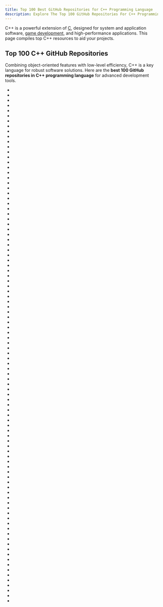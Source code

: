 ```yaml
---
title: Top 100 Best GitHub Repositories for C++ Programming Language
description: Explore The Top 100 GitHub Repositories For C++ Programming Language Listed Ranked By Most Stargazers And Forks By GitHub Community.
---
```

C++ is a powerful extension of [C](/repositories/languages/c), designed for system and application software, [game development](/repositories/frameworks/game-development), and high-performance applications. This page compiles top C++ resources to aid your projects.

## Top 100 C++ GitHub Repositories

Combining object-oriented features with low-level efficiency, C++ is a key language for robust software solutions. Here are the **best 100 GitHub repositories in C++ programming language** for advanced development tools.

- <Badge owner="krahets" repoName="hello-algo" stars="https://img.shields.io/github/stars/krahets/hello-algo?style=flat&logoSize=auto" forks="https://img.shields.io/github/forks/krahets/hello-algo?style=flat&logoSize=auto"/>
- <Badge owner="ggerganov" repoName="llama.cpp" stars="https://img.shields.io/github/stars/ggerganov/llama.cpp?style=flat&logoSize=auto" forks="https://img.shields.io/github/forks/ggerganov/llama.cpp?style=flat&logoSize=auto"/>
- <Badge owner="binary-husky" repoName="gpt_academic" stars="https://img.shields.io/github/stars/binary-husky/gpt_academic?style=flat&logoSize=auto" forks="https://img.shields.io/github/forks/binary-husky/gpt_academic?style=flat&logoSize=auto"/>
- <Badge owner="ocornut" repoName="imgui" stars="https://img.shields.io/github/stars/ocornut/imgui?style=flat&logoSize=auto" forks="https://img.shields.io/github/forks/ocornut/imgui?style=flat&logoSize=auto"/>
- <Badge owner="fffaraz" repoName="awesome-cpp" stars="https://img.shields.io/github/stars/fffaraz/awesome-cpp?style=flat&logoSize=auto" forks="https://img.shields.io/github/forks/fffaraz/awesome-cpp?style=flat&logoSize=auto"/>
- <Badge owner="shadowsocks" repoName="shadowsocks-windows" stars="https://img.shields.io/github/stars/shadowsocks/shadowsocks-windows?style=flat&logoSize=auto" forks="https://img.shields.io/github/forks/shadowsocks/shadowsocks-windows?style=flat&logoSize=auto"/>
- <Badge owner="youngyangyang04" repoName="leetcode-master" stars="https://img.shields.io/github/stars/youngyangyang04/leetcode-master?style=flat&logoSize=auto" forks="https://img.shields.io/github/forks/youngyangyang04/leetcode-master?style=flat&logoSize=auto"/>
- <Badge owner="vsouza" repoName="awesome-ios" stars="https://img.shields.io/github/stars/vsouza/awesome-ios?style=flat&logoSize=auto" forks="https://img.shields.io/github/forks/vsouza/awesome-ios?style=flat&logoSize=auto"/>
- <Badge owner="nlohmann" repoName="json" stars="https://img.shields.io/github/stars/nlohmann/json?style=flat&logoSize=auto" forks="https://img.shields.io/github/forks/nlohmann/json?style=flat&logoSize=auto"/>
- <Badge owner="isocpp" repoName="CppCoreGuidelines" stars="https://img.shields.io/github/stars/isocpp/CppCoreGuidelines?style=flat&logoSize=auto" forks="https://img.shields.io/github/forks/isocpp/CppCoreGuidelines?style=flat&logoSize=auto"/>
- <Badge owner="grpc" repoName="grpc" stars="https://img.shields.io/github/stars/grpc/grpc?style=flat&logoSize=auto" forks="https://img.shields.io/github/forks/grpc/grpc?style=flat&logoSize=auto"/>
- <Badge owner="Light-City" repoName="CPlusPlusThings" stars="https://img.shields.io/github/stars/Light-City/CPlusPlusThings?style=flat&logoSize=auto" forks="https://img.shields.io/github/forks/Light-City/CPlusPlusThings?style=flat&logoSize=auto"/>
- <Badge owner="vlang" repoName="v" stars="https://img.shields.io/github/stars/vlang/v?style=flat&logoSize=auto" forks="https://img.shields.io/github/forks/vlang/v?style=flat&logoSize=auto"/>
- <Badge owner="ggerganov" repoName="whisper.cpp" stars="https://img.shields.io/github/stars/ggerganov/whisper.cpp?style=flat&logoSize=auto" forks="https://img.shields.io/github/forks/ggerganov/whisper.cpp?style=flat&logoSize=auto"/>
- <Badge owner="huihut" repoName="interview" stars="https://img.shields.io/github/stars/huihut/interview?style=flat&logoSize=auto" forks="https://img.shields.io/github/forks/huihut/interview?style=flat&logoSize=auto"/>
- <Badge owner="ccxt" repoName="ccxt" stars="https://img.shields.io/github/stars/ccxt/ccxt?style=flat&logoSize=auto" forks="https://img.shields.io/github/forks/ccxt/ccxt?style=flat&logoSize=auto"/>
- <Badge owner="TheAlgorithms" repoName="C-Plus-Plus" stars="https://img.shields.io/github/stars/TheAlgorithms/C-Plus-Plus?style=flat&logoSize=auto" forks="https://img.shields.io/github/forks/TheAlgorithms/C-Plus-Plus?style=flat&logoSize=auto"/>
- <Badge owner="facebook" repoName="folly" stars="https://img.shields.io/github/stars/facebook/folly?style=flat&logoSize=auto" forks="https://img.shields.io/github/forks/facebook/folly?style=flat&logoSize=auto"/>
- <Badge owner="geekcompany" repoName="ResumeSample" stars="https://img.shields.io/github/stars/geekcompany/ResumeSample?style=flat&logoSize=auto" forks="https://img.shields.io/github/forks/geekcompany/ResumeSample?style=flat&logoSize=auto"/>
- <Badge owner="nothings" repoName="stb" stars="https://img.shields.io/github/stars/nothings/stb?style=flat&logoSize=auto" forks="https://img.shields.io/github/forks/nothings/stb?style=flat&logoSize=auto"/>
- <Badge owner="dmlc" repoName="xgboost" stars="https://img.shields.io/github/stars/dmlc/xgboost?style=flat&logoSize=auto" forks="https://img.shields.io/github/forks/dmlc/xgboost?style=flat&logoSize=auto"/>
- <Badge owner="AvaloniaUI" repoName="Avalonia" stars="https://img.shields.io/github/stars/AvaloniaUI/Avalonia?style=flat&logoSize=auto" forks="https://img.shields.io/github/forks/AvaloniaUI/Avalonia?style=flat&logoSize=auto"/>
- <Badge owner="karpathy" repoName="llm.c" stars="https://img.shields.io/github/stars/karpathy/llm.c?style=flat&logoSize=auto" forks="https://img.shields.io/github/forks/karpathy/llm.c?style=flat&logoSize=auto"/>
- <Badge owner="gabime" repoName="spdlog" stars="https://img.shields.io/github/stars/gabime/spdlog?style=flat&logoSize=auto" forks="https://img.shields.io/github/forks/gabime/spdlog?style=flat&logoSize=auto"/>
- <Badge owner="NativeScript" repoName="NativeScript" stars="https://img.shields.io/github/stars/NativeScript/NativeScript?style=flat&logoSize=auto" forks="https://img.shields.io/github/forks/NativeScript/NativeScript?style=flat&logoSize=auto"/>
- <Badge owner="changkun" repoName="modern-cpp-tutorial" stars="https://img.shields.io/github/stars/changkun/modern-cpp-tutorial?style=flat&logoSize=auto" forks="https://img.shields.io/github/forks/changkun/modern-cpp-tutorial?style=flat&logoSize=auto"/>
- <Badge owner="microsoft" repoName="vcpkg" stars="https://img.shields.io/github/stars/microsoft/vcpkg?style=flat&logoSize=auto" forks="https://img.shields.io/github/forks/microsoft/vcpkg?style=flat&logoSize=auto"/>
- <Badge owner="cookiecutter" repoName="cookiecutter" stars="https://img.shields.io/github/stars/cookiecutter/cookiecutter?style=flat&logoSize=auto" forks="https://img.shields.io/github/forks/cookiecutter/cookiecutter?style=flat&logoSize=auto"/>
- <Badge owner="SamyPesse" repoName="How-to-Make-a-Computer-Operating-System" stars="https://img.shields.io/github/stars/SamyPesse/How-to-Make-a-Computer-Operating-System?style=flat&logoSize=auto" forks="https://img.shields.io/github/forks/SamyPesse/How-to-Make-a-Computer-Operating-System?style=flat&logoSize=auto"/>
- <Badge owner="spmallick" repoName="learnopencv" stars="https://img.shields.io/github/stars/spmallick/learnopencv?style=flat&logoSize=auto" forks="https://img.shields.io/github/forks/spmallick/learnopencv?style=flat&logoSize=auto"/>
- <Badge owner="forthespada" repoName="CS-Books" stars="https://img.shields.io/github/stars/forthespada/CS-Books?style=flat&logoSize=auto" forks="https://img.shields.io/github/forks/forthespada/CS-Books?style=flat&logoSize=auto"/>
- <Badge owner="ReactiveCocoa" repoName="ReactiveCocoa" stars="https://img.shields.io/github/stars/ReactiveCocoa/ReactiveCocoa?style=flat&logoSize=auto" forks="https://img.shields.io/github/forks/ReactiveCocoa/ReactiveCocoa?style=flat&logoSize=auto"/>
- <Badge owner="AnthonyCalandra" repoName="modern-cpp-features" stars="https://img.shields.io/github/stars/AnthonyCalandra/modern-cpp-features?style=flat&logoSize=auto" forks="https://img.shields.io/github/forks/AnthonyCalandra/modern-cpp-features?style=flat&logoSize=auto"/>
- <Badge owner="TheAlgorithms" repoName="C" stars="https://img.shields.io/github/stars/TheAlgorithms/C?style=flat&logoSize=auto" forks="https://img.shields.io/github/forks/TheAlgorithms/C?style=flat&logoSize=auto"/>
- <Badge owner="dotnet" repoName="roslyn" stars="https://img.shields.io/github/stars/dotnet/roslyn?style=flat&logoSize=auto" forks="https://img.shields.io/github/forks/dotnet/roslyn?style=flat&logoSize=auto"/>
- <Badge owner="dianping" repoName="cat" stars="https://img.shields.io/github/stars/dianping/cat?style=flat&logoSize=auto" forks="https://img.shields.io/github/forks/dianping/cat?style=flat&logoSize=auto"/>
- <Badge owner="catchorg" repoName="Catch2" stars="https://img.shields.io/github/stars/catchorg/Catch2?style=flat&logoSize=auto" forks="https://img.shields.io/github/forks/catchorg/Catch2?style=flat&logoSize=auto"/>
- <Badge owner="jart" repoName="cosmopolitan" stars="https://img.shields.io/github/stars/jart/cosmopolitan?style=flat&logoSize=auto" forks="https://img.shields.io/github/forks/jart/cosmopolitan?style=flat&logoSize=auto"/>
- <Badge owner="slint-ui" repoName="slint" stars="https://img.shields.io/github/stars/slint-ui/slint?style=flat&logoSize=auto" forks="https://img.shields.io/github/forks/slint-ui/slint?style=flat&logoSize=auto"/>
- <Badge owner="karpathy" repoName="llama2.c" stars="https://img.shields.io/github/stars/karpathy/llama2.c?style=flat&logoSize=auto" forks="https://img.shields.io/github/forks/karpathy/llama2.c?style=flat&logoSize=auto"/>
- <Badge owner="qinguoyi" repoName="TinyWebServer" stars="https://img.shields.io/github/stars/qinguoyi/TinyWebServer?style=flat&logoSize=auto" forks="https://img.shields.io/github/forks/qinguoyi/TinyWebServer?style=flat&logoSize=auto"/>
- <Badge owner="Qv2ray" repoName="Qv2ray" stars="https://img.shields.io/github/stars/Qv2ray/Qv2ray?style=flat&logoSize=auto" forks="https://img.shields.io/github/forks/Qv2ray/Qv2ray?style=flat&logoSize=auto"/>
- <Badge owner="google" repoName="libphonenumber" stars="https://img.shields.io/github/stars/google/libphonenumber?style=flat&logoSize=auto" forks="https://img.shields.io/github/forks/google/libphonenumber?style=flat&logoSize=auto"/>
- <Badge owner="apache" repoName="brpc" stars="https://img.shields.io/github/stars/apache/brpc?style=flat&logoSize=auto" forks="https://img.shields.io/github/forks/apache/brpc?style=flat&logoSize=auto"/>
- <Badge owner="pybind" repoName="pybind11" stars="https://img.shields.io/github/stars/pybind/pybind11?style=flat&logoSize=auto" forks="https://img.shields.io/github/forks/pybind/pybind11?style=flat&logoSize=auto"/>
- <Badge owner="MaterialDesignInXAML" repoName="MaterialDesignInXamlToolkit" stars="https://img.shields.io/github/stars/MaterialDesignInXAML/MaterialDesignInXamlToolkit?style=flat&logoSize=auto" forks="https://img.shields.io/github/forks/MaterialDesignInXAML/MaterialDesignInXamlToolkit?style=flat&logoSize=auto"/>
- <Badge owner="facebook" repoName="infer" stars="https://img.shields.io/github/stars/facebook/infer?style=flat&logoSize=auto" forks="https://img.shields.io/github/forks/facebook/infer?style=flat&logoSize=auto"/>
- <Badge owner="abseil" repoName="abseil-cpp" stars="https://img.shields.io/github/stars/abseil/abseil-cpp?style=flat&logoSize=auto" forks="https://img.shields.io/github/forks/abseil/abseil-cpp?style=flat&logoSize=auto"/>
- <Badge owner="chenshuo" repoName="muduo" stars="https://img.shields.io/github/stars/chenshuo/muduo?style=flat&logoSize=auto" forks="https://img.shields.io/github/forks/chenshuo/muduo?style=flat&logoSize=auto"/>
- <Badge owner="OpenRA" repoName="OpenRA" stars="https://img.shields.io/github/stars/OpenRA/OpenRA?style=flat&logoSize=auto" forks="https://img.shields.io/github/forks/OpenRA/OpenRA?style=flat&logoSize=auto"/>
- <Badge owner="marcuswestin" repoName="WebViewJavascriptBridge" stars="https://img.shields.io/github/stars/marcuswestin/WebViewJavascriptBridge?style=flat&logoSize=auto" forks="https://img.shields.io/github/forks/marcuswestin/WebViewJavascriptBridge?style=flat&logoSize=auto"/>
- <Badge owner="Tencent" repoName="rapidjson" stars="https://img.shields.io/github/stars/Tencent/rapidjson?style=flat&logoSize=auto" forks="https://img.shields.io/github/forks/Tencent/rapidjson?style=flat&logoSize=auto"/>
- <Badge owner="ZLMediaKit" repoName="ZLMediaKit" stars="https://img.shields.io/github/stars/ZLMediaKit/ZLMediaKit?style=flat&logoSize=auto" forks="https://img.shields.io/github/forks/ZLMediaKit/ZLMediaKit?style=flat&logoSize=auto"/>
- <Badge owner="ccgus" repoName="fmdb" stars="https://img.shields.io/github/stars/ccgus/fmdb?style=flat&logoSize=auto" forks="https://img.shields.io/github/forks/ccgus/fmdb?style=flat&logoSize=auto"/>
- <Badge owner="vurtun" repoName="nuklear" stars="https://img.shields.io/github/stars/vurtun/nuklear?style=flat&logoSize=auto" forks="https://img.shields.io/github/forks/vurtun/nuklear?style=flat&logoSize=auto"/>
- <Badge owner="deeplearning4j" repoName="deeplearning4j" stars="https://img.shields.io/github/stars/deeplearning4j/deeplearning4j?style=flat&logoSize=auto" forks="https://img.shields.io/github/forks/deeplearning4j/deeplearning4j?style=flat&logoSize=auto"/>
- <Badge owner="davisking" repoName="dlib" stars="https://img.shields.io/github/stars/davisking/dlib?style=flat&logoSize=auto" forks="https://img.shields.io/github/forks/davisking/dlib?style=flat&logoSize=auto"/>
- <Badge owner="spotify" repoName="annoy" stars="https://img.shields.io/github/stars/spotify/annoy?style=flat&logoSize=auto" forks="https://img.shields.io/github/forks/spotify/annoy?style=flat&logoSize=auto"/>
- <Badge owner="sogou" repoName="workflow" stars="https://img.shields.io/github/stars/sogou/workflow?style=flat&logoSize=auto" forks="https://img.shields.io/github/forks/sogou/workflow?style=flat&logoSize=auto"/>
- <Badge owner="yhirose" repoName="cpp-httplib" stars="https://img.shields.io/github/stars/yhirose/cpp-httplib?style=flat&logoSize=auto" forks="https://img.shields.io/github/forks/yhirose/cpp-httplib?style=flat&logoSize=auto"/>
- <Badge owner="webview" repoName="webview" stars="https://img.shields.io/github/stars/webview/webview?style=flat&logoSize=auto" forks="https://img.shields.io/github/forks/webview/webview?style=flat&logoSize=auto"/>
- <Badge owner="vicc" repoName="chameleon" stars="https://img.shields.io/github/stars/vicc/chameleon?style=flat&logoSize=auto" forks="https://img.shields.io/github/forks/vicc/chameleon?style=flat&logoSize=auto"/>
- <Badge owner="federico-busato" repoName="Modern-CPP-Programming" stars="https://img.shields.io/github/stars/federico-busato/Modern-CPP-Programming?style=flat&logoSize=auto" forks="https://img.shields.io/github/forks/federico-busato/Modern-CPP-Programming?style=flat&logoSize=auto"/>
- <Badge owner="QuestPDF" repoName="QuestPDF" stars="https://img.shields.io/github/stars/QuestPDF/QuestPDF?style=flat&logoSize=auto" forks="https://img.shields.io/github/forks/QuestPDF/QuestPDF?style=flat&logoSize=auto"/>
- <Badge owner="rigtorp" repoName="awesome-modern-cpp" stars="https://img.shields.io/github/stars/rigtorp/awesome-modern-cpp?style=flat&logoSize=auto" forks="https://img.shields.io/github/forks/rigtorp/awesome-modern-cpp?style=flat&logoSize=auto"/>
- <Badge owner="Unity-Technologies" repoName="UnityCsReference" stars="https://img.shields.io/github/stars/Unity-Technologies/UnityCsReference?style=flat&logoSize=auto" forks="https://img.shields.io/github/forks/Unity-Technologies/UnityCsReference?style=flat&logoSize=auto"/>
- <Badge owner="vnotex" repoName="vnote" stars="https://img.shields.io/github/stars/vnotex/vnote?style=flat&logoSize=auto" forks="https://img.shields.io/github/forks/vnotex/vnote?style=flat&logoSize=auto"/>
- <Badge owner="capnproto" repoName="capnproto" stars="https://img.shields.io/github/stars/capnproto/capnproto?style=flat&logoSize=auto" forks="https://img.shields.io/github/forks/capnproto/capnproto?style=flat&logoSize=auto"/>
- <Badge owner="drogonframework" repoName="drogon" stars="https://img.shields.io/github/stars/drogonframework/drogon?style=flat&logoSize=auto" forks="https://img.shields.io/github/forks/drogonframework/drogon?style=flat&logoSize=auto"/>
- <Badge owner="dotnet" repoName="csharplang" stars="https://img.shields.io/github/stars/dotnet/csharplang?style=flat&logoSize=auto" forks="https://img.shields.io/github/forks/dotnet/csharplang?style=flat&logoSize=auto"/>
- <Badge owner="Alinshans" repoName="MyTinySTL" stars="https://img.shields.io/github/stars/Alinshans/MyTinySTL?style=flat&logoSize=auto" forks="https://img.shields.io/github/forks/Alinshans/MyTinySTL?style=flat&logoSize=auto"/>
- <Badge owner="bang590" repoName="JSPatch" stars="https://img.shields.io/github/stars/bang590/JSPatch?style=flat&logoSize=auto" forks="https://img.shields.io/github/forks/bang590/JSPatch?style=flat&logoSize=auto"/>
- <Badge owner="Dujltqzv" repoName="Some-Many-Books" stars="https://img.shields.io/github/stars/Dujltqzv/Some-Many-Books?style=flat&logoSize=auto" forks="https://img.shields.io/github/forks/Dujltqzv/Some-Many-Books?style=flat&logoSize=auto"/>
- <Badge owner="iamshuaidi" repoName="CS-Book" stars="https://img.shields.io/github/stars/iamshuaidi/CS-Book?style=flat&logoSize=auto" forks="https://img.shields.io/github/forks/iamshuaidi/CS-Book?style=flat&logoSize=auto"/>
- <Badge owner="hrydgard" repoName="ppsspp" stars="https://img.shields.io/github/stars/hrydgard/ppsspp?style=flat&logoSize=auto" forks="https://img.shields.io/github/forks/hrydgard/ppsspp?style=flat&logoSize=auto"/>
- <Badge owner="JustArchiNET" repoName="ArchiSteamFarm" stars="https://img.shields.io/github/stars/JustArchiNET/ArchiSteamFarm?style=flat&logoSize=auto" forks="https://img.shields.io/github/forks/JustArchiNET/ArchiSteamFarm?style=flat&logoSize=auto"/>
- <Badge owner="xournalpp" repoName="xournalpp" stars="https://img.shields.io/github/stars/xournalpp/xournalpp?style=flat&logoSize=auto" forks="https://img.shields.io/github/forks/xournalpp/xournalpp?style=flat&logoSize=auto"/>
- <Badge owner="mono" repoName="mono" stars="https://img.shields.io/github/stars/mono/mono?style=flat&logoSize=auto" forks="https://img.shields.io/github/forks/mono/mono?style=flat&logoSize=auto"/>
- <Badge owner="phalcon" repoName="cphalcon" stars="https://img.shields.io/github/stars/phalcon/cphalcon?style=flat&logoSize=auto" forks="https://img.shields.io/github/forks/phalcon/cphalcon?style=flat&logoSize=auto"/>
- <Badge owner="DaveGamble" repoName="cJSON" stars="https://img.shields.io/github/stars/DaveGamble/cJSON?style=flat&logoSize=auto" forks="https://img.shields.io/github/forks/DaveGamble/cJSON?style=flat&logoSize=auto"/>
- <Badge owner="andlabs" repoName="libui" stars="https://img.shields.io/github/stars/andlabs/libui?style=flat&logoSize=auto" forks="https://img.shields.io/github/forks/andlabs/libui?style=flat&logoSize=auto"/>
- <Badge owner="WenchaoD" repoName="FSCalendar" stars="https://img.shields.io/github/stars/WenchaoD/FSCalendar?style=flat&logoSize=auto" forks="https://img.shields.io/github/forks/WenchaoD/FSCalendar?style=flat&logoSize=auto"/>
- <Badge owner="fogleman" repoName="Craft" stars="https://img.shields.io/github/stars/fogleman/Craft?style=flat&logoSize=auto" forks="https://img.shields.io/github/forks/fogleman/Craft?style=flat&logoSize=auto"/>
- <Badge owner="SaschaWillems" repoName="Vulkan" stars="https://img.shields.io/github/stars/SaschaWillems/Vulkan?style=flat&logoSize=auto" forks="https://img.shields.io/github/forks/SaschaWillems/Vulkan?style=flat&logoSize=auto"/>
- <Badge owner="taskflow" repoName="taskflow" stars="https://img.shields.io/github/stars/taskflow/taskflow?style=flat&logoSize=auto" forks="https://img.shields.io/github/forks/taskflow/taskflow?style=flat&logoSize=auto"/>
- <Badge owner="skypjack" repoName="entt" stars="https://img.shields.io/github/stars/skypjack/entt?style=flat&logoSize=auto" forks="https://img.shields.io/github/forks/skypjack/entt?style=flat&logoSize=auto"/>
- <Badge owner="lTbgykio" repoName="Books-Free-Books" stars="https://img.shields.io/github/stars/lTbgykio/Books-Free-Books?style=flat&logoSize=auto" forks="https://img.shields.io/github/forks/lTbgykio/Books-Free-Books?style=flat&logoSize=auto"/>
- <Badge owner="microsoft" repoName="STL" stars="https://img.shields.io/github/stars/microsoft/STL?style=flat&logoSize=auto" forks="https://img.shields.io/github/forks/microsoft/STL?style=flat&logoSize=auto"/>
- <Badge owner="jobbole" repoName="awesome-cpp-cn" stars="https://img.shields.io/github/stars/jobbole/awesome-cpp-cn?style=flat&logoSize=auto" forks="https://img.shields.io/github/forks/jobbole/awesome-cpp-cn?style=flat&logoSize=auto"/>
- <Badge owner="openframeworks" repoName="openFrameworks" stars="https://img.shields.io/github/stars/openframeworks/openFrameworks?style=flat&logoSize=auto" forks="https://img.shields.io/github/forks/openframeworks/openFrameworks?style=flat&logoSize=auto"/>
- <Badge owner="cameron314" repoName="concurrentqueue" stars="https://img.shields.io/github/stars/cameron314/concurrentqueue?style=flat&logoSize=auto" forks="https://img.shields.io/github/forks/cameron314/concurrentqueue?style=flat&logoSize=auto"/>
- <Badge owner="cs01" repoName="gdbgui" stars="https://img.shields.io/github/stars/cs01/gdbgui?style=flat&logoSize=auto" forks="https://img.shields.io/github/forks/cs01/gdbgui?style=flat&logoSize=auto"/>
- <Badge owner="QuantConnect" repoName="Lean" stars="https://img.shields.io/github/stars/QuantConnect/Lean?style=flat&logoSize=auto" forks="https://img.shields.io/github/forks/QuantConnect/Lean?style=flat&logoSize=auto"/>
- <Badge owner="Quick" repoName="Quick" stars="https://img.shields.io/github/stars/Quick/Quick?style=flat&logoSize=auto" forks="https://img.shields.io/github/forks/Quick/Quick?style=flat&logoSize=auto"/>
- <Badge owner="zeromq" repoName="libzmq" stars="https://img.shields.io/github/stars/zeromq/libzmq?style=flat&logoSize=auto" forks="https://img.shields.io/github/forks/zeromq/libzmq?style=flat&logoSize=auto"/>
- <Badge owner="rswier" repoName="c4" stars="https://img.shields.io/github/stars/rswier/c4?style=flat&logoSize=auto" forks="https://img.shields.io/github/forks/rswier/c4?style=flat&logoSize=auto"/>
- <Badge owner="rui314" repoName="chibicc" stars="https://img.shields.io/github/stars/rui314/chibicc?style=flat&logoSize=auto" forks="https://img.shields.io/github/forks/rui314/chibicc?style=flat&logoSize=auto"/>
- <Badge owner="wuye9036" repoName="CppTemplateTutorial" stars="https://img.shields.io/github/stars/wuye9036/CppTemplateTutorial?style=flat&logoSize=auto" forks="https://img.shields.io/github/forks/wuye9036/CppTemplateTutorial?style=flat&logoSize=auto"/>
- <Badge owner="facebookincubator" repoName="SocketRocket" stars="https://img.shields.io/github/stars/facebookincubator/SocketRocket?style=flat&logoSize=auto" forks="https://img.shields.io/github/forks/facebookincubator/SocketRocket?style=flat&logoSize=auto"/>
- <Badge owner="cstack" repoName="db_tutorial" stars="https://img.shields.io/github/stars/cstack/db_tutorial?style=flat&logoSize=auto" forks="https://img.shields.io/github/forks/cstack/db_tutorial?style=flat&logoSize=auto"/>